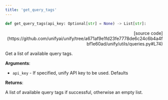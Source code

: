 ```yaml
---
title: 'get_query_tags'
---
```


```python
def get_query_tags(api_key: Optional[str] = None) -> List[str]:
```

<p align="right">[source code](https://github.com/unifyai/unify/tree/a671af9e1fd23fe7778de6c24c6b4a4fbf1e60ad/unify/utils/queries.py#L74)</p>

Get a list of available query tags.

**Arguments**:

- `api_key` - If specified, unify API key to be used. Defaults



**Returns**:

A list of available query tags if successful, otherwise an empty list.
